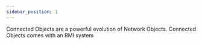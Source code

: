 ```yaml
---
sidebar_position: 1
---
```


Connected Objects are a powerful evolution of Network Objects.
Connected Objects comes with an RMI system